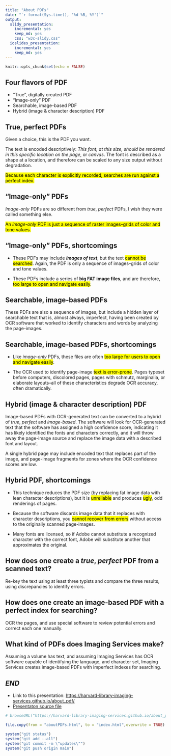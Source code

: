 ---
title: "About PDFs"
date: "`r format(Sys.time(), '%d %B, %Y')`"
output:
  slidy_presentation: 
    incremental: yes
    keep_md: yes
    css: "w3c-slidy.css"
  ioslides_presentation: 
    incremental: yes
    keep_md: yes
---

```{r setup, include=FALSE}
knitr::opts_chunk$set(echo = FALSE)
```

## Four flavors of PDF

* "True", digitally created PDF
* "Image-only" PDF
* Searchable, image-based PDF
* Hybrid (image & character description) PDF

## True, perfect PDFs

Given a choice, this is the PDF you want.


The text is encoded descriptively: *This font, at this size, should be rendered in this specific location on the page*, or *canvas*. The font is described as a shape at a location, and therefore can be scaled to any size output without degradation.

<script src="https://gist.github.com/euhmeuh/61fd1beebf6d4fd5692431ed8ee1b892.js"></script>

<mark>Because each character is explicitly recorded, searches are run against a perfect index.</mark>


## "Image-only" PDFs

*Image-only* PDFs are so different from *true*, *perfect* PDFs, I wish they were called something else.

<mark>An *image-only* PDF is just a sequence of raster images--grids of color and tone values.</mark>

## "Image-only" PDFs, shortcomings

* These PDFs may include ***images of text***, but the text <mark>cannot be searched</mark>. Again, the PDF is only a sequence of images--grids of color and tone values.

* These PDFs include a series of **big FAT image files**, and are therefore, <mark>too large to open and navigate easily</mark>. 

## Searchable, image-based PDFs

These PDFs are also a sequence of images, but include a hidden layer of searchable text that is, almost always, imperfect, having been created by OCR software that worked to identify characters and words by analyzing the page-images.

## Searchable, image-based PDFs, shortcomings

* Like *image-only* PDFs, these files are often <mark>too large for users to open and navigate easily</mark>.

* The OCR used to identify page-image <mark>text is error-prone</mark>. Pages typeset before computers, discolored pages, pages with schmutz, marginalia, or elaborate layouts--all of these characteristics degrade OCR accuracy, often dramatically.


## Hybrid (image & character description) PDF

Image-based PDFs with OCR-generated text can be converted to a hybrid of *true*, *perfect* and *image-based*. The software will look for OCR-generated text that the software has assigned a high confidence score, indicating it has likely identified the fonts and characters correctly, and it will throw away the page-image source and replace the image data with a described font and layout.

A single hybrid page may include encoded text that replaces part of the image, and page-image fragments for zones where the OCR confidence scores are low.

## Hybrid PDF, shortcomings

* This technique reduces the PDF size (by replacing fat image data with lean character descriptions), but it is <mark>unreliable</mark> and produces <mark>ugly</mark>, odd renderings of pages.

* Because the software discards image data that it replaces with character descriptions, you <mark>cannot recover from errors</mark> without access to the originally scanned page-images.

* Many fonts are licensed, so if Adobe cannot substitute a recognized character with the correct font, Adobe will substitute another that approximates the original.

## How does one create a *true*, *perfect* PDF from a scanned text?

Re-key the text using at least three typists and compare the three results, using discrepancies to identify errors.

## How does one create an image-based PDF with a perfect index for searching?

OCR the pages, and use special software to review potential errors and correct each one manually.

## What kind of PDFs does Imaging Services make?

Assuming a volume has text, and assuming Imaging Services has OCR software capable of identifying the language, and character set, Imaging Services creates image-based PDFs with imperfect indexes for searching.

## *END*

- Link to this presentation: [https://harvard-library-imaging-services.github.io/about_pdf/](https://harvard-library-imaging-services.github.io/about_pdf/)
- [Presentaton source file](aboutPDFs.Rmd)


```{r RUN_MANUALLY, include=FALSE, eval=FALSE}

# browseURL("https://harvard-library-imaging-services.github.io/about_pdf/")

file.copy(from = "aboutPDFs.html", to = "index.html",overwrite = TRUE)

system("git status")
system("git add --all")
system("git commit -m \"updates\"")
system("git push origin main")

```

